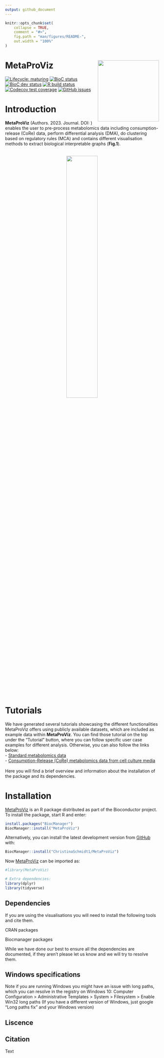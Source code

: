 ```yaml
---
output: github_document
---
```


<!-- README.md is generated from README.Rmd. Please edit that file -->

```r
knitr::opts_chunk$set(
    collapse = TRUE,
    comment = "#>",
    fig.path = "man/figures/README-",
    out.width = "100%"
)
```

# MetaProViz <img src="inst/figures/Hexagon_MetaProViz.png" align="right" width="200" />


<!-- badges: start -->
[![Lifecycle: maturing](https://img.shields.io/badge/lifecycle-maturing-blue.svg)](https://www.tidyverse.org/lifecycle/#maturing)
[![BioC status](http://www.bioconductor.org/shields/build/release/bioc/decoupleR.svg)](https://bioconductor.org/checkResults/release/bioc-LATEST/decoupleR)
[![BioC dev status](http://www.bioconductor.org/shields/build/devel/bioc/decoupleR.svg)](https://bioconductor.org/checkResults/devel/bioc-LATEST/decoupleR)
[![R build status](https://github.com/saezlab/decoupleR/workflows/R-CMD-check-bioc/badge.svg)](https://github.com/saezlab/decoupleR/actions)
[![Codecov test coverage](https://codecov.io/gh/saezlab/decoupleR/branch/master/graph/badge.svg)](https://codecov.io/gh/saezlab/decoupleR?branch=master)
[![GitHub issues](https://img.shields.io/github/issues/ChristinaSchmidt1/MetaProViz)](https://github.com/ChristinaSchmidt1/MetaProViz/issues)
<!-- badges: end -->

# **Introduction**
**MetaProViz** (Authors. 2023. Journal. DOI: ) enables the user to pre-process metabolomics data including consumption-release (CoRe) data, perform differential analysis (DMA), do clustering based on regulatory rules (MCA) and contains different visualisation methods to extract biological interpretable graphs (**Fig.1**).\
\
<p align="center" width="100%">
<img src="inst/figures/Fig.1.png" align="center" width="45%">
</p>

# Tutorials
We have generated several tutorials showcasing the different functionalities MetaProViz offers using publicly available datasets, which are included as example data within **MetaProViz**. You can find those tutorial on the top under the "Tutorial" button, where you can follow specific user case examples for different analysis. Otherwise, you can also follow the links below:\
- [Standard metabolomics data](https://saezlab.github.io/decoupleR/articles/decoupleR.html)\
- [Consumption-Release (CoRe) metabolomics data from cell culture media](CoRe-Metabolomics.html)\
\
Here you will find a brief overview and information about the installation of the package and its dependencies.

# Installation
[MetaProViz](Link to bioconductor) is an R package distributed as part of the Bioconductor project. To install the package, start R and enter:
```r
install.packages("BiocManager")
BiocManager::install("MetaProViz")
```

Alternatively, you can install the latest development version from [GitHub](https://github.com/ChristinaSchmidt1/MetaProViz) with:\
```r
BiocManager::install("ChristinaSchmidt1/MetaProViz")
```

Now [MetaProViz](Link to bioconductor) can be imported as:
```r
#library(MetaProViz)

# Extra dependencies:
library(dplyr)
library(tidyverse)
```

## Dependencies
If you are using the visualisations you will need to install the following tools and cite them.\

CRAN packages

Biocmanager packages

While we have done our best to ensure all the dependencies are documented, if they aren't please let us know and we will try to resolve them.

## Windows specifications
Note if you are running Windows you might have an issue with long paths, which you can resolve in the registry on Windows 10:
Computer Configuration > Administrative Templates > System > Filesystem > Enable Win32 long paths
(If you have a different version of Windows, just google "Long paths fix" and your Windows version)

## Liscence

## Citation
Text



